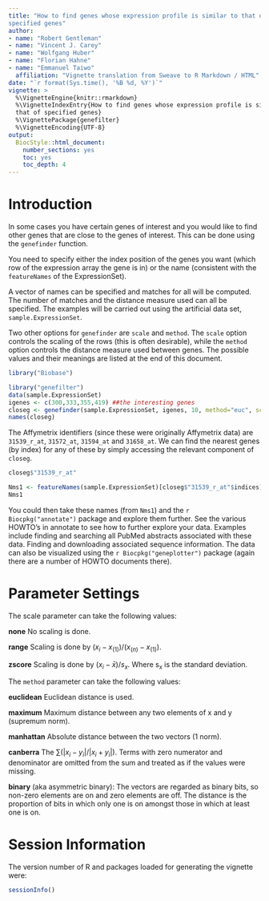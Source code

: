 ```yaml
---
title: "How to find genes whose expression profile is similar to that of
specified genes"
author:
- name: "Robert Gentleman"
- name: "Vincent J. Carey"
- name: "Wolfgang Huber"
- name: "Florian Hahne"
- name: "Emmanuel Taiwo"
  affiliation: "Vignette translation from Sweave to R Markdown / HTML" 
date: "`r format(Sys.time(), '%B %d, %Y')`" 
vignette: > 
  %\VignetteEngine{knitr::rmarkdown}
  %\VignetteIndexEntry{How to find genes whose expression profile is similar to 
  that of specified genes} 
  %\VignettePackage{genefilter} 
  %\VignetteEncoding{UTF-8}
output: 
  BiocStyle::html_document: 
    number_sections: yes 
    toc: yes 
    toc_depth: 4
---
```


# Introduction 

In some cases you have certain genes of interest and you would like to find
other genes that are close to the genes of interest. This can be done using the
`genefinder` function.

You need to specify either the index position of the genes you want (which row
of the expression array the gene is in) or the name (consistent with the
`featureNames` of the ExpressionSet).

A vector of names can be specified and matches for all will be computed. The
number of matches and the distance measure used can all be specified. The
examples will be carried out using the artificial data set, `sample.ExpressionSet`.

Two other options for `genefinder` are `scale` and `method`. The `scale` option
controls the scaling of the rows (this is often desirable), while the `method`
option controls the distance measure used between genes. The possible values and
their meanings are listed at the end of this document.

```r
library("Biobase")
```

```r
library("genefilter")
data(sample.ExpressionSet)
igenes <- c(300,333,355,419) ##the interesting genes
closeg <- genefinder(sample.ExpressionSet, igenes, 10, method="euc", scale="none")
names(closeg)
```

The Affymetrix identifiers (since these were originally Affymetrix data) are
`31539_r_at`, `31572_at`, `31594_at` and `31658_at`. We can find the nearest
genes (by index) for any of these by simply accessing the relevant component of
`closeg`.

```r
closeg$"31539_r_at"
```

```r
Nms1 <- featureNames(sample.ExpressionSet)[closeg$"31539_r_at"$indices]
Nms1
```

You could then take these names (from `Nms1`) and the `r Biocpkg("annotate")`
package and explore them further. See the various HOWTO's in annotate to see how
to further explore your data. Examples include finding and searching all PubMed
abstracts associated with these data. Finding and downloading associated
sequence information. The data can also be visualized using the 
`r Biocpkg("geneplotter")` package (again there are a number of HOWTO documents there).

# Parameter Settings 

The scale parameter can take the following values:

**none** No scaling is done.

**range** Scaling is done by $(x_{i} − x_{(1)})/(x_{(n)} − x_{(1)})$.

**zscore** Scaling is done by $(x_{i} − \bar{x})/s_{x}$. Where s~x~ is the standard deviation.

The `method` parameter can take the following values:

**euclidean** Euclidean distance is used.

**maximum** Maximum distance between any two elements of x and y (supremum norm).

**manhattan** Absolute distance between the two vectors (1 norm).

**canberra** The $\sum(|x_{i} − y_{i}|/|x_{i} + y_{i}|)$. Terms with zero numerator 
and denominator are omitted from the sum and treated as if the values were missing.

**binary** (aka asymmetric binary): The vectors are regarded as binary bits, so 
non-zero elements are on and zero elements are off. The distance is the 
proportion of bits in which only one is on amongst those in which at least one is on.

# Session Information 

The version number of R and packages loaded for generating
the vignette were:

```r
sessionInfo()
```